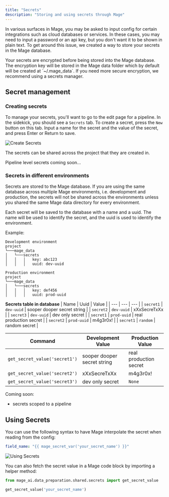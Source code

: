 ```yaml
---
title: "Secrets"
description: "Storing and using secrets through Mage"
---
```


In various surfaces in Mage, you may be asked to input config for certain integrations
such as cloud databases or services. In these cases, you may need to input a password
or an api key, but you don't want it to be shown in plain text. To get around this issue,
we created a way to store your secrets in the Mage database.

<Warning>
  Your secrets are encrypted before being stored into the Mage database. The encryption key
  will be stored in the Mage data folder which by default will be created at `~/.mage_data`. If
  you need more secure encryption, we recommend using a secrets manager.
</Warning>

## Secret management

### Creating secrets

To manage your secrets, you'll want to go to the edit page for a pipeline. In the sidekick,
you should see a `Secrets` tab. To create a secret, press the `New` button on this tab.
Input a name for the secret and the value of the secret, and press Enter or Return to save.

<img noZoom src="https://github.com/mage-ai/assets/blob/main/create-secrets.png?raw=True" alt="Create Secrets" />

The secrets can be shared across the project that they are created in.

Pipeline level secrets coming soon...

### Secrets in different environments

Secrets are stored to the Mage database. If you are using the same database across multiple
Mage environments, i.e. development and production, the secrets will not be shared across the environments
unless you shared the same Mage data directory for every environment.

Each secret will be saved to the database with a name and a uuid. The name will be used to identify
the secret, and the uuid is used to identify the environment.

Example:

```
Development environment
project
└───mage_data
│   └───secrets
│   │   │   key: abc123
│   │   │   uuid: dev-uuid

Production environment
project
└───mage_data
│   └───secrets
│   │   │   key: def456
│   │   │   uuid: prod-uuid
```

<b>Secrets table in database</b>
| Name | Uuid | Value |
| --- | --- | --- |
| `secret1` | `dev-uuid` | sooper dooper secret string |
| `secret2` | `dev-uuid` | xXxSecreTxXx |
| `secret3` | `dev-uuid` | dev only secret |
| `secret1` | `prod-uuid` | real production secret |
| `secret2` | `prod-uuid` | m4g3r0x! |
| `secret1` | `random` | random secret |

| Command | Development Value | Production Value |
| --- | --- | --- |
| `get_secret_value('secret1')` | sooper dooper secret string | real production secret |
| `get_secret_value('secret2')` | xXxSecreTxXx | m4g3r0x! |
| `get_secret_value('secret3')` | dev only secret | `None` |

Coming soon:

* secrets scoped to a pipeline

## Using Secrets

You can use the following syntax to have Mage interpolate the secret when reading from the config:

```yaml
field_name: "{{ mage_secret_var('your_secret_name') }}"
```

<img noZoom src="https://github.com/mage-ai/assets/blob/main/using-secrets.png?raw=True" alt="Using Secrets" />

You can also fetch the secret value in a Mage code block by importing a helper method:

```python
from mage_ai.data_preparation.shared.secrets import get_secret_value

get_secret_value('your_secret_name')
```

